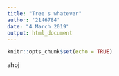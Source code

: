 ```yaml
---
title: "Tree's whatever"
author: '2146784'
date: "4 March 2019"
output: html_document
---
```


```r
knitr::opts_chunk$set(echo = TRUE)
```

ahoj